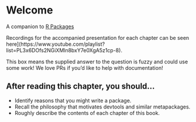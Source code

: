 # Welcome

A companion to [R Packages](https://r-pkgs.org/)

Recordings for the accompanied presentation for each chapter can be seen here](https://www.youtube.com/playlist?list=PL3x6DOfs2NGiXMln8bxY7e0XgA5z1cp-8).

:::TODO
This box means the supplied answer to the question is fuzzy and could use some work! We love PRs if you'd like to help with documentation!
:::

## After reading this chapter, you should...

* Identify reasons that you might write a package.
* Recall the philosophy that motivates devtools and similar metapackages.
* Roughly describe the contents of each chapter of this book.
